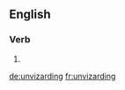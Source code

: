 ==English==

===Verb===
{{head|en|present participle}}

# {{present participle of|unvizard|lang=en}}

[[de:unvizarding]]
[[fr:unvizarding]]